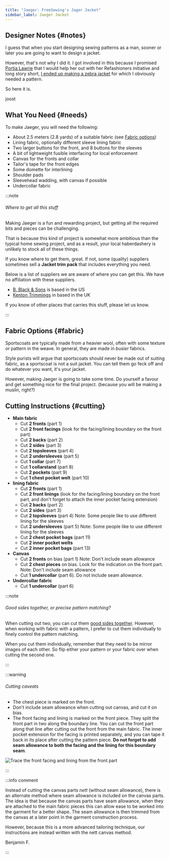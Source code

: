 ```yaml
---
title: "Jaeger: FreeSewing's Jager Jacket"
sidebar_label: Jaeger Jacket
---
```


<DesignInfo design="jaeger" />

<!--------------------------------------------------->

## Designer Notes {#notes}

I guess that when you start designing sewing patterns as a man, sooner or later
you are going to want to design a jacket.

However, that's not why I did it. I got involved in this because I promised
[Portia Lawrie](https://www.instagram.com/portialawrie/) that I would help her
out with her Refashioners initiative and long story short, [I ended up making a
zebra jacket](https://freesewing.org/blog/the-refashioners-2017/) for which I obviously needed a
pattern.

So here it is.

joost

<!--------------------------------------------------->

## What You Need {#needs}

To make Jaeger, you will need the following:

- About 2.5 meters (2.8 yards) of a suitable fabric (see [Fabric options](#fabric-options))
- Lining fabric, optionally different sleeve lining fabric
- Two larger buttons for the front, and 8 buttons for the sleeves
- A bit of lightweight fusible interfacing for local enforcement
- Canvas for the fronts and collar
- Tailor's tape for the front edges
- Some domette for interlining
- Shoulder pads
- Sleevehead wadding, with canvas if possible
- Undercollar fabric

:::note

###### Where to get all this stuff

Making Jaeger is a fun and rewarding project, but getting all the required bits
and pieces can be challenging.

That is because this kind of project is somewhat more ambitious than the
typical home sewing project, and as a result, your local haberdashery is
unlikely to stock all of these things.

If you know where to get them, great. If not, some (quality) suppliers
sometimes sell a **Jacket trim pack** that includes everything you need.

Below is a list of suppliers we are aware of where you can get this.
We have no affiliation with these suppliers.

- [B. Black & Sons](https://www.bblackandsons.com/) is based in the US
- [Kenton Trimmings](http://kentontrimmings.co.uk/shop/) in based in the UK

If you know of other places that carries this stuff, please let us know.

:::

<!--------------------------------------------------->

## Fabric Options {#fabric}

Sportscoats are typically made from a heavier wool, often with some texture or pattern in the weave.
In general, they are made in _busier_ fabrics.

Style purists will argue that sportscoats should never be made out of suiting fabric, as a sportscoat
is not a suit jacket. You can tell them go feck off and do whatever you want, it's your jacket.

However, making Jaeger is going to take some time. Do yourself a favour and get something nice for the final project.
(because you will be making a muslin, right?)

<!--------------------------------------------------->

## Cutting Instructions {#cutting}

- **Main fabric**
  - Cut **2 fronts** (part 1)
  - Cut **2 front facings** (look for the facing/lining boundary on the front part)
  - Cut **2 backs** (part 2)
  - Cut **2 sides** (part 3)
  - Cut **2 topsleeves** (part 4)
  - Cut **2 undersleeves** (part 5)
  - Cut **1 collar** (part 7)
  - Cut **1 collarstand** (part 8)
  - Cut **2 pockets** (part 9)
  - Cut **1 chest pocket welt** (part 10)
- **lining fabric**
  - Cut **2 fronts** (part 1)
  - Cut **2 front linings** (look for the facing/lining boundary on the front part, and don't forget to attach the inner pocket facing extension)
  - Cut **2 backs** (part 2)
  - Cut **2 sides** (part 3)
  - Cut **2 topsleeves** (part 4) Note: Some people like to use different lining for the sleeves
  - Cut **2 undersleeves** (part 5) Note: Some people like to use different lining for the sleeves
  - Cut **2 chest pocket bags** (part 11)
  - Cut **2 inner pocket welts**
  - Cut **2 inner pocket bags** (part 13)
- **Canvas**
  - Cut **2 fronts** on bias (part 1) Note: Don't include seam allowance
  - Cut **2 chest pieces** on bias. Look for the indication on the front part. Note: Don't include seam allowance
  - Cut **1 undercollar** (part 6). Do not include seam allowance.
- **Undercollar fabric**
  - Cut **1 undercollar** (part 6)

:::note

###### Good sides together, or precise pattern matching?

When cutting out two, you can cut them [good sides together](/docs/sewing/good-sides-together).
However, when working with fabric with a pattern, I prefer to cut them individually to finely control the pattern matching.

When you cut them individually, remember that they need to be mirror images of each other. So flip either your pattern or your fabric over when cutting the second one.

:::

:::warning

###### Cutting caveats

- The chest piece is marked on the front.
- Don't include seam allowance when cutting out canvas, and cut it on bias.
- The front facing and lining is marked on the front piece. They split the front part in two along the boundary line. You can cut the front part along that line after cutting out the front from the main fabric. The inner pocket extension for the facing is printed separately, and you can tape it back in its place after cutting the pattern piece. **Do not forget to add seam allowance to both the facing and the lining for this boundary seam**.

![Trace the front facing and lining from the front part](cuttingCaveat.svg)

:::

:::info comment

Instead of cutting the canvas parts _nett_ (without seam allowance),
there is an alternate
method where seam allowance is included on the canvas parts.
The idea is that because the canvas parts have seam allowance,
when they are attached to the main fabric pieces this can allow
ease to be worked into the garment for a better shape.
The seam allowance is then trimmed from the canvas at a later point
in the garment construction process.

However, because this is a more advanced tailoring technique,
our instructions are instead written with the nett canvas method.

Benjamin F.

:::
